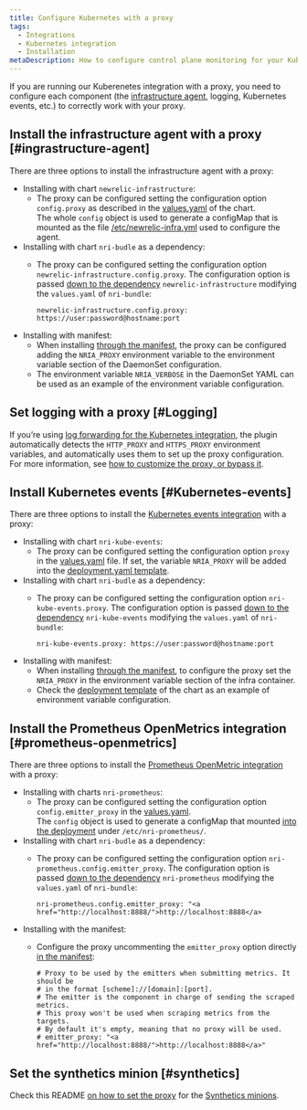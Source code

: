 ```yaml
---
title: Configure Kubernetes with a proxy
tags:
  - Integrations
  - Kubernetes integration
  - Installation
metaDescription: How to configure control plane monitoring for your Kubernetes integration with New Relic.
---
```


If you are running our Kuberenetes integration with a proxy, you need to configure each component (the [infrastructure agent](/docs/infrastructure/install-infrastructure-agent), logging, Kubernetes events, etc.) to correctly work with your proxy.

## Install the infrastructure agent with a proxy [#ingrastructure-agent]

There are three options to install the infrastructure agent with a proxy:

* Installing with chart `newrelic-infrastructure`:
  * The proxy can be configured setting the configuration option `config.proxy` as described in the [values.yaml](https://github.com/newrelic/helm-charts/blob/556d7d970d65ac1a9dcd30d6b7093b1e163cb281/charts/newrelic-infrastructure/values.yaml#L139) of the chart.  
    The whole `config` object is used to generate a configMap that is mounted as the file [/etc/newrelic-infra.yml](https://github.com/newrelic/helm-charts/blob/556d7d970d65ac1a9dcd30d6b7093b1e163cb281/charts/newrelic-infrastructure/templates/daemonset.yaml#L172) used to configure the agent.
* Installing with chart `nri-budle` as a dependency:
  * The proxy can be configured setting the configuration option `newrelic-infrastructure.config.proxy`. The configuration option is passed [down to the dependency](https://github.com/newrelic/helm-charts/tree/master/charts/nri-bundle#configure-dependencies) `newrelic-infrastructure` modifying the `values.yaml` of `nri-bundle`:

    ```
    newrelic-infrastructure.config.proxy: https://user:password@hostname:port
    ```
* Installing with manifest:
  * When installing [through the manifest](https://download.newrelic.com/infrastructure_agent/integrations/kubernetes/newrelic-infrastructure-k8s-latest.yaml), the proxy can be configured adding the `NRIA_PROXY` environment variable to the environment variable section of the DaemonSet configuration.
  * The environment variable `NRIA_VERBOSE` in the DaemonSet YAML can be used as an example of the environment variable configuration.

## Set logging with a proxy [#Logging]

If you’re using [log forwarding for the Kubernetes integration](/docs/logs/enable-log-management-new-relic/enable-log-monitoring-new-relic/kubernetes-plugin-log-forwarding), the plugin automatically detects the `HTTP_PROXY` and `HTTPS_PROXY` environment variables, and automatically uses them to set up the proxy configuration. For more information, see [how to customize the proxy, or bypass it](https://github.com/newrelic/newrelic-fluent-bit-output#proxy-support).

## Install Kubernetes events [#Kubernetes-events]

There are three options to install the [Kubernetes events integration](/docs/integrations/kubernetes-integration/kubernetes-events/install-kubernetes-events-integration) with a proxy:

* Installing with chart `nri-kube-events`:
  * The proxy can be configured setting the configuration option `proxy` in the [values.yaml](https://github.com/newrelic/helm-charts/blob/556d7d970d65ac1a9dcd30d6b7093b1e163cb281/charts/nri-kube-events/values.yaml#L31) file. If set, the variable `NRIA_PROXY` will be added into the [deployment.yaml template](https://github.com/newrelic/helm-charts/blob/556d7d970d65ac1a9dcd30d6b7093b1e163cb281/charts/nri-kube-events/templates/deployment.yaml#L69).
* Installing with chart `nri-budle` as a dependency:
  * The proxy can be configured setting the configuration option `nri-kube-events.proxy`. The configuration option is passed [down to the dependency](https://github.com/newrelic/helm-charts/tree/master/charts/nri-bundle#configure-dependencies) `nri-kube-events` modifying the `values.yaml` of `nri-bundle`:

    ```
    nri-kube-events.proxy: https://user:password@hostname:port
    ```
* Installing with manifest:
  * When installing [through the manifest](https://download.newrelic.com/infrastructure_agent/integrations/kubernetes/nri-kube-events-latest.yaml), to configure the proxy set the `NRIA_PROXY` in the environment variable section of the infra container.
  * Check the [deployment template](https://github.com/newrelic/helm-charts/blob/556d7d970d65ac1a9dcd30d6b7093b1e163cb281/charts/nri-kube-events/templates/deployment.yaml#L70) of the chart as an example of environment variable configuration.

## Install the Prometheus OpenMetrics integration [#prometheus-openmetrics]

There are three options to install the [Prometheus OpenMetric integration](/docs/integrations/prometheus-integrations/get-started/send-prometheus-metric-data-new-relic) with a proxy:

* Installing with charts `nri-prometheus`:
  * The proxy can be configured setting the configuration option `config.emitter_proxy` in the [values.yaml](https://github.com/newrelic/helm-charts/blob/556d7d970d65ac1a9dcd30d6b7093b1e163cb281/charts/nri-prometheus/values.yaml#L62).  
    The `config` object is used to generate a configMap that mounted [into the deployment](https://github.com/newrelic/helm-charts/blob/556d7d970d65ac1a9dcd30d6b7093b1e163cb281/charts/nri-prometheus/templates/deployment.yaml#L36) under `/etc/nri-prometheus/`.
* Installing with chart `nri-budle` as a dependency:
  * The proxy can be configured setting the configuration option `nri-prometheus.config.emitter_proxy`. The configuration option is passed [down to the dependency](https://github.com/newrelic/helm-charts/tree/master/charts/nri-bundle#configure-dependencies) `nri-prometheus` modifying the `values.yaml` of `nri-bundle`:

    ```
    nri-prometheus.config.emitter_proxy: "<a href="http://localhost:8888/">http://localhost:8888</a>
    ```
* Installing with the manifest:
  * Configure the proxy uncommenting the `emitter_proxy` option directly [in the manifest](https://download.newrelic.com/infrastructure_agent/integrations/kubernetes/nri-prometheus-latest.yaml):

    ```
    # Proxy to be used by the emitters when submitting metrics. It should be
    # in the format [scheme]://[domain]:[port].
    # The emitter is the component in charge of sending the scraped metrics.
    # This proxy won't be used when scraping metrics from the targets.
    # By default it's empty, meaning that no proxy will be used.
    # emitter_proxy: "<a href="http://localhost:8888/">http://localhost:8888</a>"
    ```

## Set the synthetics minion [#synthetics]

Check this README [on how to set the proxy](https://github.com/newrelic/helm-charts/tree/master/charts/synthetics-minion) for the [Synthetics minions](https://docs.newrelic.com/docs/synthetics/synthetic-monitoring/private-locations/install-containerized-private-minions-cpms).
